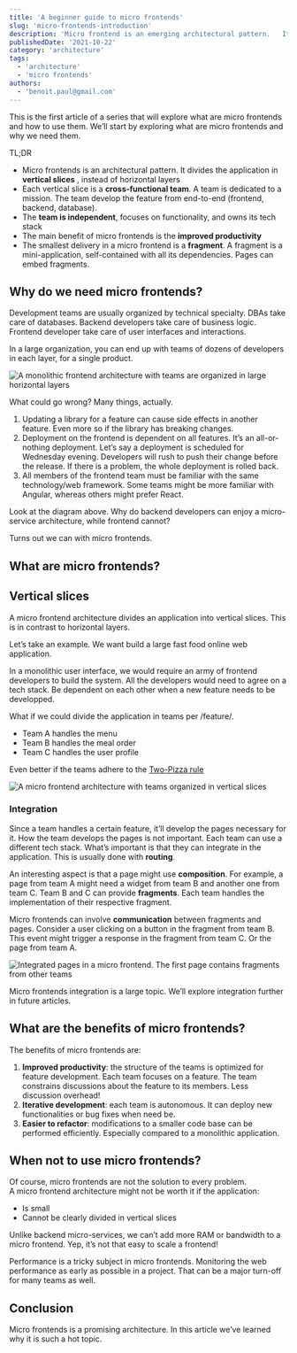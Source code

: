 ```yaml
---
title: 'A beginner guide to micro frontends'
slug: 'micro-frontends-introduction'
description: 'Micro frontend is an emerging architectural pattern.   It extends the concept of micro services to the frontend.  They are a solution to monolithic frontends, which tend to be difficult to maintain and deploy.'
publishedDate: '2021-10-22'
category: 'architecture'
tags:
  - 'architecture'
  - 'micro frontends'
authors:
  - 'benoit.paul@gmail.com'
---
```


This is the first article of a series that will explore what are micro frontends and how to use them. We’ll start by exploring what are micro frontends and why we need them.

TL;DR

- Micro frontends is an architectural pattern. It divides the application in **vertical slices** , instead of horizontal layers
- Each vertical slice is a **cross-functional team**. A team is dedicated to a mission. The team develop the feature from end-to-end (frontend, backend, database).
- The **team is independent**, focuses on functionality, and owns its tech stack
- The main benefit of micro frontends is the **improved productivity**
- The smallest delivery in a micro frontend is a **fragment**. A fragment is a mini-application, self-contained with all its dependencies. Pages can embed fragments.

## Why do we need micro frontends?

Development teams are usually organized by technical specialty. DBAs take care of databases. Backend developers take care of business logic. Frontend developer take care of user interfaces and interactions.

In a large organization, you can end up with teams of dozens of developers in each layer, for a single product.

![A monolithic frontend architecture with teams are organized in large horizontal layers](./images/micro-frontends-monolith.png)

What could go wrong? Many things, actually.

1. Updating a library for a feature can cause side effects in another feature. Even more so if the library has breaking changes.
2. Deployment on the frontend is dependent on all features. It’s an all-or-nothing deployment. Let’s say a deployment is scheduled for Wednesday evening. Developers will rush to push their change before the release. If there is a problem, the whole deployment is rolled back.
3. All members of the frontend team must be familiar with the same technology/web framework. Some teams might be more familiar with Angular, whereas others might prefer React.

Look at the diagram above. Why do backend developers can enjoy a micro-service architecture, while frontend cannot?

Turns out we can with micro frontends.

## What are micro frontends?

## Vertical slices

A micro frontend architecture divides an application into vertical slices. This is in contrast to horizontal layers.

Let’s take an example. We want build a large fast food online web application.

In a monolithic user interface, we would require an army of frontend developers to build the system. All the developers would need to agree on a tech stack. Be dependent on each other when a new feature needs to be developped.

What if we could divide the application in teams per /feature/.

- Team A handles the menu
- Team B handles the meal order
- Team C handles the user profile

Even better if the teams adhere to the [Two-Pizza rule](https://docs.aws.amazon.com/whitepapers/latest/introduction-devops-aws/two-pizza-teams.html)

![A micro frontend architecture with teams organized in vertical slices](./images/micro-frontends-vertical-slices.png)

### Integration

Since a team handles a certain feature, it’ll develop the pages necessary for it. How the team develops the pages is not important. Each team can use a different tech stack. What’s important is that they can integrate in the application. This is usually done with **routing**.

An interesting aspect is that a page might use **composition**. For example, a page from team A might need a widget from team B and another one from team C. Team B and C can provide **fragments**. Each team handles the implementation of their respective fragment.

Micro frontends can involve **communication** between fragments and pages. Consider a user clicking on a button in the fragment from team B. This event might trigger a response in the fragment from team C. Or the page from team A.

![Integrated pages in a micro frontend.  The first page contains fragments from other teams](./images/micro-frontends-integration.png)

Micro frontends integration is a large topic. We’ll explore integration further in future articles.

## What are the benefits of micro frontends?

The benefits of micro frontends are:

1. **Improved productivity**: the structure of the teams is optimized for feature development. Each team focuses on a feature. The team constrains discussions about the feature to its members. Less discussion overhead!
2. **Iterative development**: each team is autonomous. It can deploy new functionalities or bug fixes when need be.
3. **Easier to refactor**: modifications to a smaller code base can be performed efficiently. Especially compared to a monolithic application.

## When not to use micro frontends?

Of course, micro frontends are not the solution to every problem.  
A micro frontend architecture might not be worth it if the application:

- Is small
- Cannot be clearly divided in vertical slices

Unlike backend micro-services, we can’t add more RAM or bandwidth to a micro frontend.
Yep, it’s not that easy to scale a frontend!

Performance is a tricky subject in micro frontends.
Monitoring the web performance as early as possible in a project.
That can be a major turn-off for many teams as well.

## Conclusion

Micro frontends is a promising architecture. In this article we’ve learned why it is such a hot topic.
